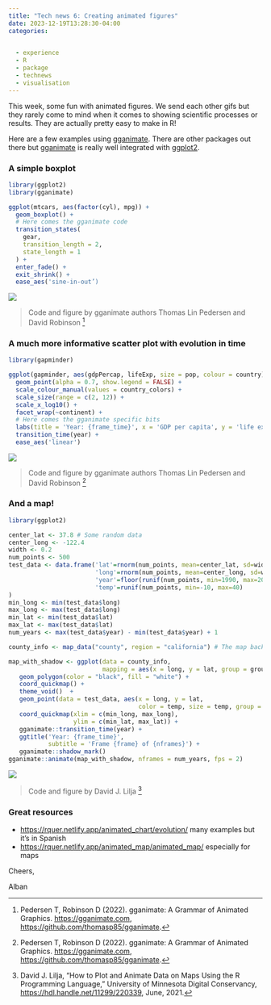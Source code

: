 ```yaml
---
title: "Tech news 6: Creating animated figures"
date: 2023-12-19T13:28:30-04:00
categories:
  

  - experience
  - R
  - package
  - technews
  - visualisation
---
```


This week, some fun with animated figures. We send each other gifs but they rarely come to mind when it comes to showing scientific processes or results. They are actually pretty easy to make in R!

Here are a few examples using [gganimate][gganimate]. There are other packages out there but [gganimate][gganimate] is really well integrated with [ggplot2][ggplot2].

### A simple boxplot

``` r
library(ggplot2)
library(gganimate)

ggplot(mtcars, aes(factor(cyl), mpg)) + 
  geom_boxplot() + 
  # Here comes the gganimate code
  transition_states(
    gear,
    transition_length = 2,
    state_length = 1
  ) +
  enter_fade() + 
  exit_shrink() +
  ease_aes('sine-in-out’)
```

![](/assets/images/tech-news-6/boxplot.gif)

> Code and figure by gganimate authors Thomas Lin Pedersen and David Robinson [^1]

### A much more informative scatter plot with evolution in time

``` r
library(gapminder)

ggplot(gapminder, aes(gdpPercap, lifeExp, size = pop, colour = country)) +
  geom_point(alpha = 0.7, show.legend = FALSE) +
  scale_colour_manual(values = country_colors) +
  scale_size(range = c(2, 12)) +
  scale_x_log10() +
  facet_wrap(~continent) +
  # Here comes the gganimate specific bits
  labs(title = 'Year: {frame_time}', x = 'GDP per capita', y = 'life expectancy') +
  transition_time(year) +
  ease_aes('linear')
```

![](/assets/images/tech-news-6/scatterplot.gif)

> Code and figure by gganimate authors Thomas Lin Pedersen and David Robinson [^1]

### And a map!

``` r
library(ggplot2)

center_lat <- 37.8 # Some random data
center_long <- -122.4
width <- 0.2
num_points <- 500
test_data <- data.frame('lat'=rnorm(num_points, mean=center_lat, sd=width),
                        'long'=rnorm(num_points, mean=center_long, sd=width),
                        'year'=floor(runif(num_points, min=1990, max=2020)),
                        'temp'=runif(num_points, min=-10, max=40)
)
min_long <- min(test_data$long)
max_long <- max(test_data$long)
min_lat <- min(test_data$lat)
max_lat <- max(test_data$lat)
num_years <- max(test_data$year) - min(test_data$year) + 1

county_info <- map_data("county", region = "california") # The map background

map_with_shadow <- ggplot(data = county_info,
                          mapping = aes(x = long, y = lat, group = group)) +
   geom_polygon(color = "black", fill = "white") +
   coord_quickmap() +
   theme_void()  +
   geom_point(data = test_data, aes(x = long, y = lat,
                                    color = temp, size = temp, group = year)) +
   coord_quickmap(xlim = c(min_long, max_long), 
                  ylim = c(min_lat, max_lat)) +
   gganimate::transition_time(year) +
   ggtitle('Year: {frame_time}',
           subtitle = 'Frame {frame} of {nframes}') +
   gganimate::shadow_mark()
gganimate::animate(map_with_shadow, nframes = num_years, fps = 2)
```

![](/assets/images/tech-news-6/map.gif)

> Code and figure by David J. Lilja [^2]

### Great resources

- <https://rquer.netlify.app/animated_chart/evolution/> many examples but it’s in Spanish
- <https://rquer.netlify.app/animated_map/animated_map/> especially for maps

Cheers,

Alban

[^1]: Pedersen T, Robinson D (2022). gganimate: A Grammar of Animated Graphics. <https://gganimate.com>, <https://github.com/thomasp85/gganimate>.
[^2]: David J. Lilja, "How to Plot and Animate Data on Maps Using the R Programming Language," University of Minnesota Digital Conservancy, <https://hdl.handle.net/11299/220339>, June, 2021.

[gganimate]:  https://gganimate.com/
[ggplot2]:    https://ggplot2.tidyverse.org/
